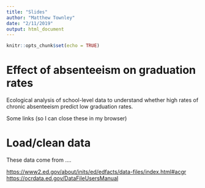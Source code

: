 ```yaml
---
title: "Slides"
author: "Matthew Townley"
date: "2/11/2019"
output: html_document
---
```


```r
knitr::opts_chunk$set(echo = TRUE)
```

# Effect of absenteeism on graduation rates

Ecological analysis of school-level data to understand whether high rates of chronic absenteeism predict low graduation rates.

Some links (so I can close these in my browser)


# Load/clean data

These data come from ....

<https://www2.ed.gov/about/inits/ed/edfacts/data-files/index.html#acgr>
<https://ocrdata.ed.gov/DataFileUsersManual>

